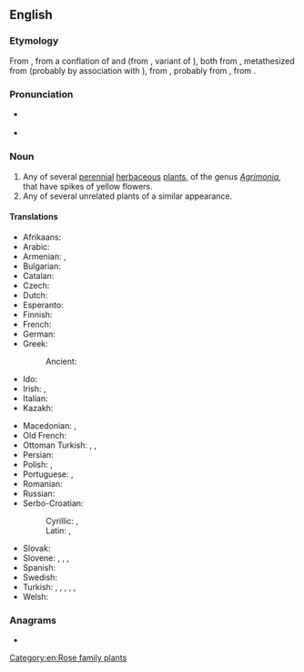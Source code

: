 ==English==

===Etymology===
From {{inh|en|enm|egremoyne}}, from a conflation of {{inh|en|ang|agrimonia}} and {{der|en|frm|agremoine}} (from {{der|en|fro|agremoine}}, variant of {{m|fro|aegremone}}), both from {{der|en|LL.|agrimōnia}}, metathesized from {{der|en|la|argemōnia||a kind of poppy}} (probably by association with {{m|la|ager|ager, agri-|field}}), from {{der|en|grc|ἀργεμώνη||{{taxlink|Papaver argemone|species|ver=190611}}, [[prickly poppy]]}}, probably from {{m|grc|ἄργεμον||[[leucoma]]}}, from {{m|grc|ἀργός||white}}.

===Pronunciation===
* {{a|RP}} {{IPA|en|/ˈæɡ.ɹɪ.mən.i/}}
* {{a|GA}} {{IPA|en|/ˈæɡ.ɹɪˌmoʊ.ni/}}

===Noun===
{{wikipedia}}
{{en-noun}}

# Any of several [[perennial]] [[herbaceous]] [[plant]]s, of the genus ''[[Agrimonia]]'', that have spikes of yellow flowers.
# Any of several unrelated plants of a similar appearance.

====Translations====
{{trans-top|plant of the genus ''Agrimonia''}}
* Afrikaans: {{t|af|akkermonie|f}}
* Arabic: {{t|ar|غَافِث|m}}
* Armenian: {{t+|hy|երեսնակ}}, {{t|hy|անիծած ծաղիկ}}
* Bulgarian: {{t+|bg|камши́к|m}}
* Catalan: {{t|ca|agrimònia|f}}
* Czech: {{t|cs|řepík|m}}
* Dutch: {{t+|nl|agrimonie}}
* Esperanto: {{t|eo|agrimonio}}
* Finnish: {{t+|fi|verijuuri}}
* French: {{t+|fr|aigremoine|f}}
* German: {{t+|de|Odermennig|m}}
* Greek:
*: Ancient: {{t|grc|εὐπατόριον|n}}
* Ido: {{t+|io|agrimonio}}
* Irish: {{t|ga|airgeadán|m}}, {{t|ga|marbhdhraighean|m}}
* Italian: {{t|it|agrimonia|f}}
* Kazakh: {{t|kk|ошаған}}
{{trans-mid}}
* Macedonian: {{t|mk|камшик|m}}, {{t|mk|петровец|m}}
* Old French: {{t|fro|aegremone|f}}
* Ottoman Turkish: {{t|ota|قزل یپراق|tr=kızıl yaprak}}, {{t|ota|قاسق اوتی|tr=kasık otu}}, {{t|ota|قویون اوتی|tr=koyun otu}}
* Persian: {{t+|fa|غافث|tr=ǧāfiṯ, ğāfaṯ}}
* Polish: {{t|pl|rzepik|m}}, {{t+|pl|jabłecznik|m}} {{qualifier|uncommon}}
* Portuguese: {{t|pt|agrimónia|f}} {{qualifier|Portugal}}, {{t+|pt|agrimônia|f}} {{qualifier|Brazil}}
* Romanian: {{t+|ro|turiță-mare|f}}
* Russian: {{t+|ru|репешо́к|m}}
* Serbo-Croatian:
*: Cyrillic: {{t|sh|пѐтровац|m}}, {{t|sh|ту̏рица|f}}
*: Latin: {{t+|sh|pètrovac|m}}, {{t+|sh|tȕrica|f}}
* Slovak: {{t|sk|řepík|m}}
* Slovene: {{t|sl|repik|m}}, {{t|sl|toríca|f}}, {{t|sl|gladišnik|m}} {{qualifier|uncommon}}, {{t|sl|menik|m}} {{qualifier|archaic}}
* Spanish: {{t+|es|agrimonia|f}}
* Swedish: {{t|sv|småborre|c}}
* Turkish: {{t|tr|kızıl yaprak}}, {{t+|tr|kızılyaprak}}, {{t+|tr|kasık otu}}, {{t|tr|kasıkotu}}, {{t|tr|koyun otu}}, {{t|tr|koyunotu}}
* Welsh: {{t|cy|blaen y conyn ar y mêl|m}}
{{trans-bottom}}

===Anagrams===
* {{anagrams|en|a=agimnory|myriagon}}

[[Category:en:Rose family plants]]